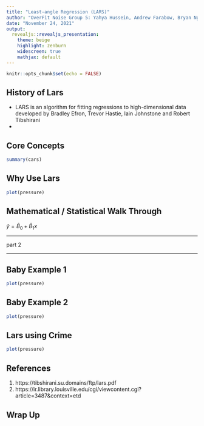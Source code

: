 ```yaml
---
title: "Least-angle Regression (LARS)"
author: "OverFit Noise Group 5: Yahya Hussein, Andrew Farabow, Bryan Nguyen, Jack Jiang, Manning Luo, Shelby Neal"
date: "November 24, 2021"
output: 
  revealjs::revealjs_presentation:
    theme: beige
    highlight: zenburn
    widescreen: true
    mathjax: default
---
```


```r
knitr::opts_chunk$set(echo = FALSE)
```


## History of Lars

- LARS is an algorithm for fitting regressions to high-dimensional data
developed by Bradley Efron, Trevor Hastie, Iain Johnstone and Robert Tibshirani
- 

## Core Concepts 

```r
summary(cars)
```

## Why Use Lars

```r
plot(pressure)
```

## Mathematical / Statistical Walk Through 
$\hat{y}=\hat{B}_{0}+\hat{B}_{1}x$

----

part 2

----

## Baby Example 1
```r
plot(pressure)
```

## Baby Example 2
```r
plot(pressure)
```


## Lars using Crime
```r
plot(pressure)
```

## References
1. https://tibshirani.su.domains/ftp/lars.pdf
2. https://ir.library.louisville.edu/cgi/viewcontent.cgi?article=3487&context=etd

## Wrap Up 


